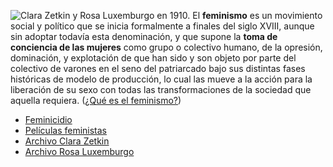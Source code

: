 {{header|1=Feminismo}}
[[File:clara-zetkin-rosa-luxemburgo.jpg|thumb|right|Clara Zetkin y Rosa Luxemburgo en 1910.]]
El '''feminismo''' es un movimiento social y político que se inicia formalmente a finales del siglo XVIII, aunque sin adoptar todavía esta denominación, y que supone la '''toma de conciencia de las mujeres''' como grupo o colectivo humano, de la opresión, dominación, y explotación de que han sido y son objeto por parte del colectivo de varones en el seno del patriarcado bajo sus distintas fases históricas de modelo de producción, lo cual las mueve a la acción para la liberación de su sexo con todas las transformaciones de la sociedad que aquella requiera. ([http://www.mujeresenred.net/spip.php?article1308 ¿Qué es el feminismo?])

* [http://www.feminicidio.net Feminicidio]
* [http://www.peliculasfeministas.com/inicio/ Películas feministas]
* [https://www.marxists.org/espanol/zetkin/ Archivo Clara Zetkin]
* [https://www.marxists.org/espanol/luxem/index.htm Archivo Rosa Luxemburgo]

{{footer}}


